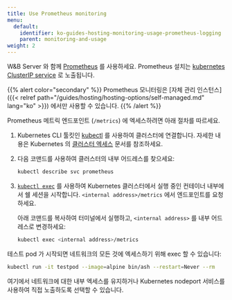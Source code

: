 ```yaml
---
title: Use Prometheus monitoring
menu:
  default:
    identifier: ko-guides-hosting-monitoring-usage-prometheus-logging
    parent: monitoring-and-usage
weight: 2
---
```


W&B Server 와 함께 [Prometheus](https://prometheus.io/docs/introduction/overview/) 를 사용하세요. Prometheus 설치는 [kubernetes ClusterIP service](https://github.com/wandb/terraform-kubernetes-wandb/blob/main/main.tf#L225) 로 노출됩니다.

{{% alert color="secondary" %}}
Prometheus 모니터링은 [자체 관리 인스턴스]({{< relref path="/guides/hosting/hosting-options/self-managed.md" lang="ko" >}}) 에서만 사용할 수 있습니다.
{{% /alert %}}

Prometheus 메트릭 엔드포인트 (`/metrics`) 에 엑세스하려면 아래 절차를 따르세요.

1. Kubernetes CLI 툴킷인 [kubectl](https://kubernetes.io/docs/reference/kubectl/) 를 사용하여 클러스터에 연결합니다. 자세한 내용은 Kubernetes 의 [클러스터 엑세스](https://kubernetes.io/docs/tasks/access-application-cluster/access-cluster/) 문서를 참조하세요.
2. 다음 코맨드를 사용하여 클러스터의 내부 어드레스를 찾으세요:

    ```bash
    kubectl describe svc prometheus
    ```

3. [`kubectl exec`](https://kubernetes.io/docs/reference/generated/kubectl/kubectl-commands) 를 사용하여 Kubernetes 클러스터에서 실행 중인 컨테이너 내부에서 쉘 세션을 시작합니다. `<internal address>/metrics` 에서 엔드포인트를 요청하세요.

   아래 코맨드를 복사하여 터미널에서 실행하고, `<internal address>` 를 내부 어드레스로 변경하세요:

   ```bash
   kubectl exec <internal address>/metrics
   ```

테스트 pod 가 시작되면 네트워크의 모든 것에 엑세스하기 위해 exec 할 수 있습니다:

```bash
kubectl run -it testpod --image=alpine bin/ash --restart=Never --rm
```

여기에서 네트워크에 대한 내부 엑세스를 유지하거나 Kubernetes nodeport 서비스를 사용하여 직접 노출하도록 선택할 수 있습니다.
